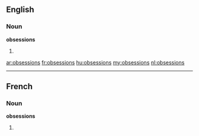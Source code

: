 ==English==

===Noun===
'''obsessions'''

# {{plural of|[[obsession]]}}

[[ar:obsessions]]
[[fr:obsessions]]
[[hu:obsessions]]
[[my:obsessions]]
[[nl:obsessions]]

----
==French==

===Noun===
'''obsessions''' {{f}}

# {{plural of|[[obsession]]|lang=fr}}
{{rfc-auto}}
